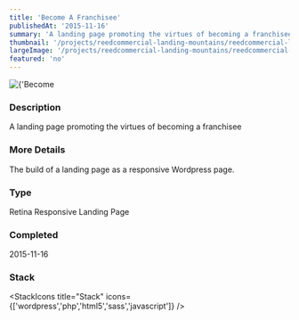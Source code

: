 ```yaml
---
title: 'Become A Franchisee'
publishedAt: '2015-11-16'
summary: 'A landing page promoting the virtues of becoming a franchisee'
thumbnail: '/projects/reedcommercial-landing-mountains/reedcommercial-landing-mountains_small.jpg'
largeImage: '/projects/reedcommercial-landing-mountains/reedcommercial-landing-mountains_large.jpg'
featured: 'no'
---
```


<div className="relative w-full h-[400px] sm:h-[600px] md:h-[760px] lg:h-[920px]">
  <Image
    alt={'Become A Franchisee'}
    src={'/projects/reedcommercial-landing-mountains/reedcommercial-landing-mountains.jpg'}
    sizes="(max-width: 640px) 100%, 100%"
    fill={true}
    priority
    style={{
      objectFit: 'contain'
    }}
  />
</div>

### Description

A landing page promoting the virtues of becoming a franchisee

### More Details

The build of a landing page as a responsive Wordpress page.

### Type

Retina Responsive Landing Page


### Completed
2015-11-16



### Stack

<StackIcons
  title="Stack"
  icons={['wordpress','php','html5','sass','javascript']}
  />

